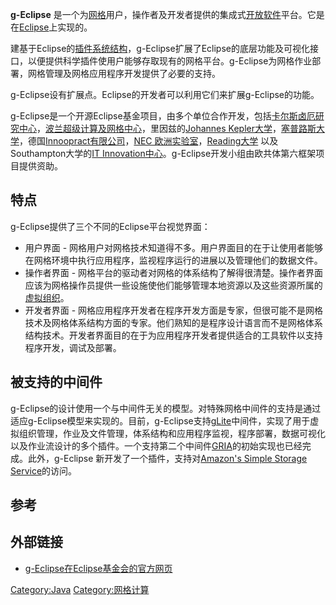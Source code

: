 {{lowercase}}
{{Infobox Software
| name                   = g-Eclipse
| screenshot             = 
| caption                = g-Eclipse的一个屏幕拷贝: 运行 VTK 可视化工具软件
| developer              = g-Eclipse集团
| latest_release_version = 1.0RC2
| latest_release_date    = 2009年1月21日
| programming_language   = [[Java|Java]]
| operating_system       = [http://en.wikipedia.org/wiki/Cross-platform Cross-platform]
| genre                  = [[网格计算|网格计算接口]]
| license                = Eclipse公共许可
| website                = [http://www.geclipse.eu/ www.geclipse.eu]
}}
'''g-Eclipse''' 是一个为[[网格计算|网格]]用户，操作者及开发者提供的集成式[[开放源代码|开放软件]]平台。它是在[[Eclipse|Eclipse]]上实现的。

建基于Eclipse的[[插件|插件系统结构]]，g-Eclipse扩展了Eclipse的底层功能及可视化接口，以便提供科学插件使用户能够存取现有的网格平台。g-Eclipse为网格作业部署，网格管理及网格应用程序开发提供了必要的支持。

g-Eclipse设有扩展点。Eclipse的开发者可以利用它们来扩展g-Eclipse的功能。

g-Eclipse是一个开源Eclipse基金项目，由多个单位合作开发，包括[http://www.fzk.de/en 卡尔斯卤厄研究中心]{{dead link|date=2017年11月 |bot=InternetArchiveBot |fix-attempted=yes }}，[http://www.man.poznan.pl/pcss/public/main/index.html?lang=en 波兰超级计算及网格中心]{{Wayback|url=http://www.man.poznan.pl/pcss/public/main/index.html?lang=en |date=20080317012434 }}，里因兹的[http://en.wikipedia.org/wiki/Johannes_Kepler_University_Linz Johannes Kepler大学]{{Wayback|url=http://en.wikipedia.org/wiki/Johannes_Kepler_University_Linz |date=20080411172025 }}，[http://www.ucy.ac.cy/  塞普路斯大学]{{Wayback|url=http://www.ucy.ac.cy/ |date=20080730062330 }}，德国[http://www.innoopract.com Innoopract有限公司]{{Wayback|url=http://www.innoopract.com/ |date=20200814231449 }}，[http://www.neclab.eu NEC 欧洲实验室]{{Wayback|url=http://www.neclab.eu/ |date=20121013064404 }}，[http://en.wikipedia.org/wiki/University_of_Reading Reading大学]{{Wayback|url=http://en.wikipedia.org/wiki/University_of_Reading |date=20080228004134 }} 以及Southampton大学的[http://www.it-innovation.soton.ac.uk/ IT Innovation中心]{{Wayback|url=http://www.it-innovation.soton.ac.uk/ |date=20080224155152 }}。g-Eclipse开发小组由欧共体第六框架项目提供资助。

== 特点 ==
g-Eclipse提供了三个不同的Eclipse平台视觉界面：
* 用户界面 - 网格用户对网格技术知道得不多。用户界面目的在于让使用者能够在网格环境中执行应用程序，监视程序运行的进展以及管理他们的数据文件。
* 操作者界面 - 网格平台的驱动者对网格的体系结构了解得很清楚。操作者界面应该为网格操作员提供一些设施使他们能够管理本地资源以及这些资源所属的[[虚拟组织|虚拟组织]]。
* 开发者界面 - 网格应用程序开发者在程序开发方面是专家，但很可能不是网格技术及网格体系结构方面的专家。他们熟知的是程序设计语言而不是网格体系结构技术。开发者界面目的在于为应用程序开发者提供适合的工具软件以支持程序开发，调试及部署。

== 被支持的中间件 ==
g-Eclipse的设计使用一个与中间件无关的模型。对特殊网格中间件的支持是通过适应g-Eclipse模型来实现的。目前，g-Eclipse支持[http://glite.web.cern.ch/glite/ gLite]{{Wayback|url=http://glite.web.cern.ch/glite/ |date=20080403114259 }}中间件，实现了用于虚拟组织管理，作业及文件管理，体系结构和应用程序监视，程序部署，数据可视化以及作业流设计的多个插件。一个支持第二个中间件[https://web.archive.org/web/20100306181540/http://www.gria.org/ GRIA]的初始实现也已经完成。此外，g-Eclipse 新开发了一个插件，支持对[[Amazon_S3|Amazon's Simple Storage Service]]的访问。

== 参考 ==
{{cite web
  | title = IST Project fact sheet 关于g-Eclipse的报道
  | url = http://cordis.europa.eu/fetch?CALLER=PROJ_IST&ACTION=D&DOC=1&CAT=PROJ&QUERY=1183640200728&RCN=79473
  | accessdate = 2008-01-22
  | archive-date = 2011-05-21
  | archive-url = https://web.archive.org/web/20110521030530/http://cordis.europa.eu/fetch?CALLER=PROJ_IST&ACTION=D&DOC=1&CAT=PROJ&QUERY=1183640200728&RCN=79473
  | dead-url = no
  }}

== 外部链接 ==
* [http://www.eclipse.org/geclipse g-Eclipse在Eclipse基金会的官方网页]{{Wayback|url=http://www.eclipse.org/geclipse |date=20080319151730 }}

[[Category:Java|Category:Java]]
[[Category:网格计算|Category:网格计算]]